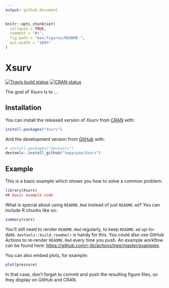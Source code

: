 ```yaml
---
output: github_document
---
```


<!-- README.md is generated from README.Rmd. Please edit that file -->

```r
knitr::opts_chunk$set(
  collapse = TRUE,
  comment = "#>",
  fig.path = "man/figures/README-",
  out.width = "100%"
)
```

# Xsurv

<!-- badges: start -->
[![Travis build status](https://travis-ci.com/topycyao/Xsurv.svg?branch=master)](https://travis-ci.com/topycyao/Xsurv)
[![CRAN status](https://www.r-pkg.org/badges/version/Xsurv)](https://CRAN.R-project.org/package=Xsurv)
<!-- badges: end -->

The goal of Xsurv is to ...

## Installation

You can install the released version of Xsurv from [CRAN](https://CRAN.R-project.org) with:

``` r
install.packages("Xsurv")
```

And the development version from [GitHub](https://github.com/) with:

``` r
# install.packages("devtools")
devtools::install_github("topycyao/Xsurv")
```
## Example

This is a basic example which shows you how to solve a common problem:

```r
library(Xsurv)
## basic example code
```

What is special about using `README.Rmd` instead of just `README.md`? You can include R chunks like so:

```r
summary(cars)
```

You'll still need to render `README.Rmd` regularly, to keep `README.md` up-to-date. `devtools::build_readme()` is handy for this. You could also use GitHub Actions to re-render `README.Rmd` every time you push. An example workflow can be found here: <https://github.com/r-lib/actions/tree/master/examples>.

You can also embed plots, for example:

```r
plot(pressure)
```

In that case, don't forget to commit and push the resulting figure files, so they display on GitHub and CRAN.
